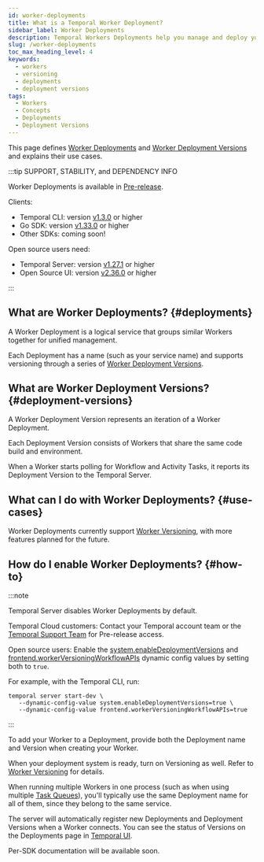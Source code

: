 ```yaml
---
id: worker-deployments
title: What is a Temporal Worker Deployment? 
sidebar_label: Worker Deployments
description: Temporal Workers Deployments help you manage and deploy your Worker services.
slug: /worker-deployments
toc_max_heading_level: 4
keywords:
  - workers
  - versioning
  - deployments
  - deployment versions
tags:
  - Workers
  - Concepts
  - Deployments
  - Deployment Versions
---
```


This page defines [Worker Deployments](#worker-deployments) and [Worker Deployment Versions](#deployment-versions) and explains their use cases.

:::tip SUPPORT, STABILITY, and DEPENDENCY INFO

Worker Deployments is available in [Pre-release](/evaluate/development-production-features/release-stages#pre-release).

Clients:

- Temporal CLI: version [v1.3.0](https://github.com/temporalio/cli/releases/tag/v1.3.0) or higher
- Go SDK: version [v1.33.0](https://github.com/temporalio/sdk-go/releases/tag/v1.33.0) or higher
- Other SDKs: coming soon!

Open source users need:

- Temporal Server: version [v1.27.1](https://github.com/temporalio/temporal/releases/tag/v1.27.1) or higher
- Open Source UI: version [v2.36.0](https://github.com/temporalio/ui/releases/tag/v2.36.0) or higher

:::

## What are Worker Deployments? {#deployments}

A Worker Deployment is a logical service that groups similar Workers together for unified management.

Each Deployment has a name (such as your service name) and supports versioning through a series of [Worker Deployment Versions](#deployment-versions).

## What are Worker Deployment Versions? {#deployment-versions}

A Worker Deployment Version represents an iteration of a Worker Deployment.

Each Deployment Version consists of Workers that share the same code build and environment.

When a Worker starts polling for Workflow and Activity Tasks, it reports its Deployment Version to the Temporal Server.

## What can I do with Worker Deployments? {#use-cases}

Worker Deployments currently support [Worker Versioning](/worker-versioning), with more features planned for the future.

## How do I enable Worker Deployments? {#how-to}

:::note

Temporal Server disables Worker Deployments by default.

Temporal Cloud customers: Contact your Temporal account team or the [Temporal Support Team](https://docs.temporal.io/cloud/support#support-ticket) for Pre-release access.

Open source users: Enable the [system.enableDeploymentVersions](https://github.com/temporalio/temporal/blob/main/common/dynamicconfig/constants.go) and [frontend.workerVersioningWorkflowAPIs](https://github.com/temporalio/temporal/blob/main/common/dynamicconfig/constants.go) dynamic config values by setting both to `true`.

For example, with the Temporal CLI, run:

```command
temporal server start-dev \
   --dynamic-config-value system.enableDeploymentVersions=true \
   --dynamic-config-value frontend.workerVersioningWorkflowAPIs=true
```

:::

To add your Worker to a Deployment, provide both the Deployment name and Version when creating your Worker.

When your deployment system is ready, turn on Versioning as well. Refer to [Worker Versioning](/worker-versioning) for details.

When running multiple Workers in one process (such as when using multiple [Task Queues](/task-queue)), you'll typically use the same Deployment name for all of them, since they belong to the same service.

The server will automatically register new Deployments and Deployment Versions when a Worker connects. You can see the status of Versions on the Deployments page in [Temporal UI](https://docs.temporal.io/web-ui).

Per-SDK documentation will be available soon.
